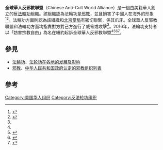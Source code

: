 '''全球華人反邪教聯盟'''（Chinese Anti-Cult World Alliance）是一個由美籍華人創立的反[[法輪功|法輪功]]組織。該組織認為法輪功是[[邪教|邪教]]，並且損害了中國人在海外的形象<ref name=Kil2011>{{cite web|url=https://cityroom.blogs.nytimes.com/2011/03/07/a-battle-for-chinese-hearts-and-minds-in-flushing/|title=A Battle for Chinese Hearts and Minds in Flushing|author=Corey Kilgannon|publisher=New York Times|date=2011-03-07|accessdate=2017-02-01|archive-date=2018-02-03|archive-url=https://web.archive.org/web/20180203181555/https://cityroom.blogs.nytimes.com/2011/03/07/a-battle-for-chinese-hearts-and-minds-in-flushing/|dead-url=no}}</ref><ref name=Kil2016>{{cite news|url=https://www.nytimes.com/2016/06/29/nyregion/falun-gong-queens-federal-lawsuit.html?=supchina|title=Born on a Queens Street, a Battle Over Falun Gong Goes to Court|author=Corey Kilgannon|publisher=New York Times|date=2016-06-28|accessdate=2017-02-01|archive-date=2018-02-03|archive-url=https://web.archive.org/web/20180203183105/https://www.nytimes.com/2016/06/29/nyregion/falun-gong-queens-federal-lawsuit.html?=supchina|dead-url=no}}</ref>。法輪功方面則認為該組織和[[中華人民共和國政府|北京當局]]有密切聯繫，係其爪牙。全球華人反邪教聯盟和法輪功方面均指責對方對己方進行了威脅或攻擊<ref name=Kil2011/>。2016年，法輪功支持者以「妨害宗教自由」為名在紐約起訴全球華人反邪教聯盟<ref name=Kil2016/><ref>{{Cite news |url=https://www.nytimes.com/2016/06/29/nyregion/falun-gong-queens-federal-lawsuit.html |title=Born on a Queens Street, a Battle Over Falun Gong Goes to Court |last=Kilgannon |first=Corey |date=2016-06-29 |newspaper=The New York Times |accessdate=2021-12-09 |language=en-US |issn=0362-4331 |archive-date=2022-04-19 |archive-url=https://web.archive.org/web/20220419025200/https://www.nytimes.com/2016/06/29/nyregion/falun-gong-queens-federal-lawsuit.html }}</ref><ref>{{Cite news |url=https://casetext.com/case/jingrong-v-chinese-anti-cult-world-alliance-2 |title=Jingrong v. Chinese Anti-Cult World All., 311 F. Supp. 3d 514 |3=Casetext Search + Citator |accessdate=2021-12-09 |archive-date=2021-12-10 |archive-url=https://web.archive.org/web/20211210054604/https://casetext.com/case/jingrong-v-chinese-anti-cult-world-alliance-2/ }}</ref><ref>{{Cite news |url=https://www.yahoo.com/news/judge-sets-stage-falun-gong-091950948.html |title=Judge Sets Stage for Falun Gong's Religious Bias Case Against 'Anti-Cult' Group |accessdate=2021-12-09 |language=en-US |archive-date=2021-12-10 |archive-url=https://web.archive.org/web/20211210025737/https://www.yahoo.com/news/judge-sets-stage-falun-gong-091950948.html }}</ref>。

==參見==
*[[法輪功|法輪功]]、[[法轮功在各地的发展及影响|法轮功在各地的发展及影响]]
*[[邪教|邪教]]、[[中华人民共和国政府认定的邪教组织列表|中华人民共和国政府认定的邪教组织列表]]

==參考==
{{reflist}}
[[Category:美国华人组织|Category:美国华人组织]]
[[Category:反法轮功组织|Category:反法轮功组织]]